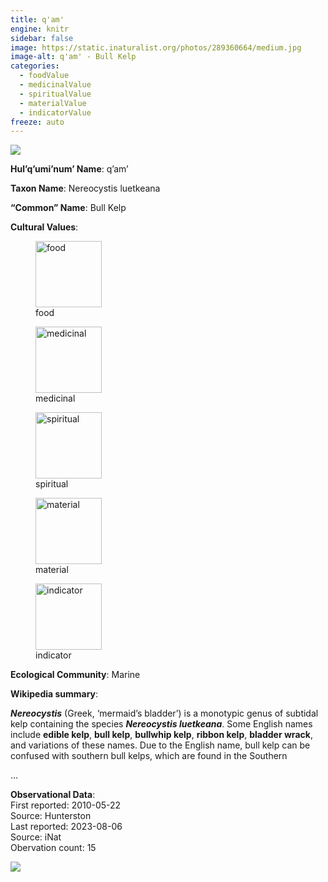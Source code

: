 ```yaml
---
title: q'am'
engine: knitr
sidebar: false
image: https://static.inaturalist.org/photos/289360664/medium.jpg
image-alt: q'am' - Bull Kelp
categories:
  - foodValue
  - medicinalValue
  - spiritualValue
  - materialValue
  - indicatorValue
freeze: auto
---
```

![](https://static.inaturalist.org/photos/289360664/medium.jpg){fig-alt="q'am' - Bull Kelp"}

**Hul'q'umi'num' Name**: q'am'



**Taxon Name**: Nereocystis luetkeana

**"Common" Name**: Bull Kelp

**Cultural Values**:  

::: {layout-nrow=1 style="width:60%"}
![food](/files/food.svg){width=106px}

![medicinal](/files/medicinal.svg){width=106px}

![spiritual](/files/spiritual.svg){width=106px}

![material](/files/material.svg){width=106px}

![indicator](/files/indicator.svg){width=106px}
:::

**Ecological Community**: Marine

**Wikipedia summary**:  
<p class="mw-empty-elt">
</p>

<p><i><b>Nereocystis</b></i> (Greek, 'mermaid's bladder') is a monotypic genus of subtidal kelp containing the species <i><b>Nereocystis luetkeana</b></i>. Some English names include <b>edible kelp</b>, <b>bull kelp</b>, <b>bullwhip kelp</b>, <b>ribbon kelp</b>,  <b>bladder wrack</b>, and variations of these names. Due to the English name, bull kelp can be confused with southern bull kelps, which are found in the Southern</p>...

**Observational Data**:   
First reported: 2010-05-22  
Source: Hunterston  
Last reported: 2023-08-06  
Source: iNat  
Obervation count: 15

![](community_dist.png)

